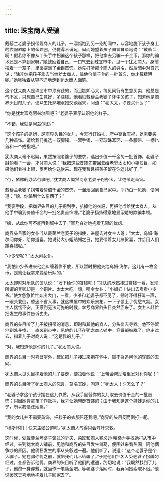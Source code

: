 ```yaml
---
---
---
```

title: 珠宝商人受骗
---




戴藜兰老婆子拐带着商人的儿子，一溜烟跑到另一条胡同中，从容地脱下孩子身上的衣服和脖上的金项圈，仍觉得不满足，因而她望着孩子自言自语地说：“戴藜兰啊！假若你不像从丫头手中拐骗这个孩子那样，把他拿去另骗一千金币，那你的骗术还是不算到家呀。”她鼓励着自己，一口气去到珠宝市中，见一个犹太商人，身前摆着一个笼子，里面摆满了金银首饰。她先打听那个商人的姓名，然后暗中对自己说：“除非你把孩子拿去当给犹太商人，骗他价值千金的一批首饰，你才算精明呢。”她嘀咕着从容不迫地走到犹太商人面前。

这个犹太商人是珠宝市中顶有钱的，而且嫉妒心大，每见同行有生意买卖，他总是气不忿，只想自己生意好，多赚钱。他看见戴藜兰老婆子怀中的孩子，知道他是商界头目的儿子，便以生托熟地跟她交谈起来，问道：“老太太，你要买什么？”

“你是犹太富商阿兹尔图吧？”老婆子表示认识他的样子。

“不错，我就是阿兹尔图。”

“这个孩子的姐姐，是商界头目的女儿，今天行订婚礼，府中宴会庆祝，她需要买几种首饰。请给我们挑选一双脚镯、一双手镯、一双珍珠耳环、一条腰带、一柄匕首和一个戒指吧。”

犹太商人毫不迟疑，果然按照老婆子的要求，选出价值一千金的一批首饰。老婆子斟酌看了一会，才对商人说：“我把这些首饰先带回去给老爷太太和小姐过目，如果他们看得上眼，我再给你送款来。现在我暂且把孩子留在你这儿好了。”

“行，依你的办法行事吧。”犹太商人慨然同意老婆子的办法，让她带走首饰。

戴藜兰老婆子拐带着价值千金的首饰，一溜烟回到自己家中。宰乃白一见她，便问道：“娘，你骗到什么东西了？”

“我耍手段，把商界头目的儿子拐到手，扒掉他的衣服，再把他当给犹太商人，从他手中骗到价值千金的一批名贵首饰哩。”老婆子扬扬得意地显示她的欺骗本领。

“娘，从此你可不能再到城中去了。”宰乃白对她抱着无限的忧虑。

商界头目家的女仆听从戴藜兰老婆子的指使，进屋去对女主人说：“太太，乌姆·海尔问你好，给你道喜。她说待大小姐结婚之日，她要带着女儿来贺喜，并给用人们撒喜钱呢。”

“小少爷呢？”太太问女仆。

“我怕带少爷进来他会纠缠着你不放，所以暂时把他交给乌姆·海尔。这儿有一枚金币，是她让我拿来赏给乐队的。”

太太即时对乐队的领队说：“收下给你的赏钱吧！”领队的欣然接过赏钱一看，发现所谓的赏钱却是一个铜片。太太大吃一惊，喝令女仆：“小娼妇！快出去看看小少爷。”使女急急忙忙奔出大门，一看，少爷和老婆子都不见了，顿时吓得狂叫一声，一跟头栽倒，昏迷不省人事。就这样屋中的欢乐景象，一下子蒙上了忧愁气氛。女主人惴惴不安，正感到无法可施的时候，幸亏商界的头目突然回来了。女主人赶忙把发生的事件告诉丈夫。

商界的头目听了儿子被拐带的消息，即时和其他的商人，分头出去寻找。他不停留地到处寻找，一直来到市中，见他的儿子在犹太商人铺中，穿戴都被脱了。他走过去，指着儿子对商人说：“这是我的儿子。”

“对，我知道他是你的儿子。”犹太商人说。

商界的头目一时喜出望外，赶忙把儿子接过来抱在怀中，顾不及追问他的穿戴的去向。

犹太商人见头目抱着他的儿子要走，便拉着他说：“上帝会帮助哈里发对付你呢！”

商界的头目听了犹太商人的怨言，莫名其妙，问道：“犹太人！你怎么了？”

“老婆子拿这个孩子摆在这儿作质，从我手里替你的女儿取去价值千金的一批首饰；只因她肯拿孩子作抵押，我才让她带走首饰的；由于我知道这个娃娃是你的儿子，所以我信任她嘛。”

“我的女儿并不需要首饰，把孩子的衣服赔还我吧。”商界的头目反而倒打一耙。

“穆斯林们！快来主张公道吧。”犹太商人气得只会呼吁求救。

这时候，受戴藜兰老婆子骗过的驴夫、染匠和商人赛义迪·哈桑为寻找她打从市中经过，来到犹太商人铺前，见他和商界的头目发生纠葛，便围过来看热闹，问他俩争吵的原因。他俩把发生的事从头叙述一遍。他们听了，说道：“这个老婆子是个大骗子。她在骗你俩之前，就把我们几人给骗了。”于是他们把各人受老婆子拐骗的经过，全都告诉他俩。商界的头目听了他们的遭遇，剀切地说：“我既然找到了儿子，他的一身穿戴，就当作一笔赎金吧。等老婆子落网时，我再问她索取不迟。”他说罢欢天喜地地抱着儿子回家去了。